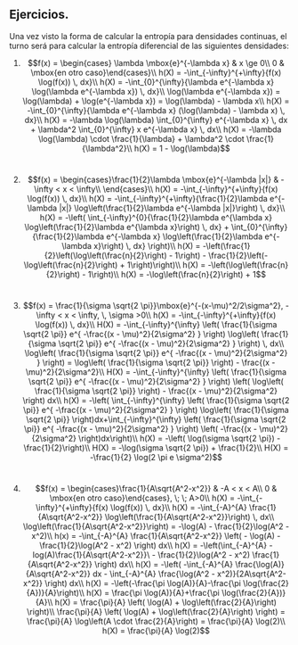 

## Ejercicios.

Una vez visto la forma de calcular la entropía para densidades continuas, el turno será para calcular la entropía diferencial de las siguientes densidades:

1. $$f(x) = \begin{cases} \lambda \mbox{e}^{-\lambda x} & x \ge 0\\ 
0 & \mbox{en otro caso}\end{cases}\\ 
h(X) = -\int_{-\infty}^{+\infty}{f(x) \log(f(x)) \, dx}\\ 
h(X) = -\int_{0}^{\infty}{\lambda e^{-\lambda x} \log(\lambda e^{-\lambda x}) \, dx}\\
\log(\lambda e^{-\lambda x}) = \log(\lambda) + \log(e^{-\lambda x}) = \log(\lambda) - \lambda x\\
h(X) = -\int_{0}^{\infty}{\lambda e^{-\lambda x} (\log(\lambda) - \lambda x) \, dx}\\
h(X) = -\lambda \log(\lambda) \int_{0}^{\infty} e^{-\lambda x} \, dx + \lambda^2 \int_{0}^{\infty} x e^{-\lambda x} \, dx\\
h(X) = -\lambda \log(\lambda) \cdot \frac{1}{\lambda} + \lambda^2 \cdot \frac{1}{\lambda^2}\\
h(X) = 1 - \log(\lambda)$$

#

2. $$f(x) = \begin{cases}\frac{1}{2}\lambda \mbox{e}^{-\lambda |x|} & -\infty < x < \infty\\
\end{cases}\\
h(X) = -\int_{-\infty}^{+\infty}{f(x) \log(f(x)) \, dx}\\
h(X) = -\int_{-\infty}^{+\infty}{\frac{1}{2}\lambda e^{-\lambda |x|} \log\left(\frac{1}{2}\lambda e^{-\lambda |x|}\right) \, dx}\\
h(X) = -\left( \int_{-\infty}^{0}{\frac{1}{2}\lambda e^{\lambda x} \log\left(\frac{1}{2}\lambda e^{\lambda x}\right) \, dx} + \int_{0}^{\infty}{\frac{1}{2}\lambda e^{-\lambda x} \log\left(\frac{1}{2}\lambda e^{-\lambda x}\right) \, dx} \right)\\
h(X) = -\left(\frac{1}{2}\left(\log\left(\frac{n}{2}\right) - 1\right) - \frac{1}{2}\left(-\log\left(\frac{n}{2}\right) + 1\right)\right)\\
h(X) = -\left(\log\left(\frac{n}{2}\right) - 1\right)\\
h(X) = -\log\left(\frac{n}{2}\right) + 1$$

#

3. $$f(x) = \frac{1}{\sigma \sqrt{2 \pi}}\mbox{e}^{-(x-\mu)^2/2\sigma^2}, -\infty < x < \infty, \, \sigma >0\\
h(X) = -\int_{-\infty}^{+\infty}{f(x) \log(f(x)) \, dx}\\
H(X) = -\int_{-\infty}^{\infty} \left( \frac{1}{\sigma \sqrt{2 \pi}} e^{ -\frac{(x - \mu)^2}{2\sigma^2} } \right) \log\left( \frac{1}{\sigma \sqrt{2 \pi}} e^{ -\frac{(x - \mu)^2}{2\sigma^2} } \right) \, dx\\
\log\left( \frac{1}{\sigma \sqrt{2 \pi}} e^{ -\frac{(x - \mu)^2}{2\sigma^2} } \right) = \log\left( \frac{1}{\sigma \sqrt{2 \pi}} \right) - \frac{(x - \mu)^2}{2\sigma^2}\\
H(X) = -\int_{-\infty}^{\infty} \left( \frac{1}{\sigma \sqrt{2 \pi}} e^{ -\frac{(x - \mu)^2}{2\sigma^2} } \right) \left( \log\left( \frac{1}{\sigma \sqrt{2 \pi}} \right) - \frac{(x - \mu)^2}{2\sigma^2} \right) dx\\
h(X) = -\left( \int_{-\infty}^{\infty} \left( \frac{1}{\sigma \sqrt{2 \pi}} e^{ -\frac{(x - \mu)^2}{2\sigma^2} } \right) \log\left( \frac{1}{\sigma \sqrt{2 \pi}} \right)dx+\int_{-\infty}^{\infty} \left( \frac{1}{\sigma \sqrt{2 \pi}} e^{ -\frac{(x - \mu)^2}{2\sigma^2} } \right) \left( -\frac{(x - \mu)^2}{2\sigma^2} \right)dx\right)\\
h(X) = -\left( \log(\sigma \sqrt{2 \pi}) - \frac{1}{2}\right)\\
H(X) = -\log(\sigma \sqrt{2 \pi}) + \frac{1}{2}\\
H(X) = -\frac{1}{2} \log(2 \pi e \sigma^2)$$

#

4. $$f(x) = \begin{cases}\frac{1}{A\sqrt{A^2-x^2}} & -A < x < A\\
0 & \mbox{en otro caso}\end{cases}, \; \; A>0\\
h(X) = -\int_{-\infty}^{+\infty}{f(x) \log(f(x)) \, dx}\\
h(X) = -\int_{-A}^{A} \frac{1}{A\sqrt{A^2-x^2}} \log\left(\frac{1}{A\sqrt{A^2-x^2}}\right) \, dx\\
\log\left(\frac{1}{A\sqrt{A^2-x^2}}\right) = -\log(A) - \frac{1}{2}\log(A^2 - x^2)\\
h(x) = -\int_{-A}^{A} \frac{1}{A\sqrt{A^2-x^2}} \left( - \log(A) - \frac{1}{2}\log(A^2 - x^2) \right) dx\\
h(X) = -\left(\int_{-A}^{A}  -log(A)\frac{1}{A\sqrt{A^2-x^2}}\ - \frac{1}{2}\log(A^2 - x^2) \frac{1}{A\sqrt{A^2-x^2}} \right) dx\\
h(X) = -\left( -\int_{-A}^{A} \frac{\log(A)}{A\sqrt{A^2-x^2}} dx - \int_{-A}^{A} \frac{\log(A^2 - x^2)}{2A\sqrt{A^2-x^2}} \right) dx\\
h(X) = -\left(-\frac{\pi \log(A)}{A}-\frac{\pi \log(\frac{2}{A})}{A}\right)\\
h(X) = \frac{\pi \log(A)}{A}+\frac{\pi \log(\frac{2}{A})}{A}\\
h(X) = \frac{\pi}{A} \left( \log(A) + \log\left(\frac{2}{A}\right) \right)\\
\frac{\pi}{A} \left( \log(A) + \log\left(\frac{2}{A}\right) \right) = \frac{\pi}{A} \log\left(A \cdot \frac{2}{A}\right) = \frac{\pi}{A} \log(2)\\
h(X) = \frac{\pi}{A} \log(2)$$


